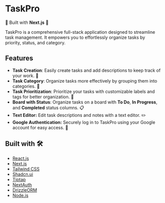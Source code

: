 
#  TaskPro 

🚀 Built with **Next.js** 🚀

TaskPro is a comprehensive full-stack application designed to streamline task management. It empowers you to effortlessly organize tasks by priority, status, and category.

## Features 

- **Task Creation**: Easily create tasks and add descriptions to keep track of your work. 📌
- **Task Category**: Organize tasks more effectively by grouping them into categories. 📝
- **Task Prioritization**: Prioritize your tasks with customizable labels and tags for better organization. 🔄
- **Board with Status**: Organize tasks on a board with **To Do**, **In Progress**, and **Completed** status columns. 📋
-  **Text Editor:** Edit task descriptions and notes with a text editor. ✏️
-  **Google Authentication:** Securely log in to TaskPro using your Google account for easy access. 🔑

## Built with 🛠️

- [React.js](https://reactjs.org/) 
- [Next.js](https://nextjs.org/) 
- [Tailwind CSS](https://tailwindcss.com/) 
- [Shadcn.ui](https://ui.shadcn.com/) 
- [Tiptap](https://tiptap.dev/)
- [NextAuth](https://next-auth.js.org/) 
- [DrizzleORM](https://orm.drizzle.team/) 
- [Node.js](https://nodejs.org/) 

